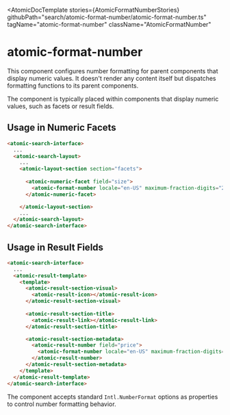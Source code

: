 
<Meta of={AtomicFormatNumberStories} />


<AtomicDocTemplate
stories={AtomicFormatNumberStories}
  githubPath="search/atomic-format-number/atomic-format-number.ts"
  tagName="atomic-format-number"
  className="AtomicFormatNumber"
>

# atomic-format-number

This component configures number formatting for parent components that display numeric values. It doesn't render any content itself but dispatches formatting functions to its parent components.

The component is typically placed within components that display numeric values, such as facets or result fields.

## Usage in Numeric Facets

```html
<atomic-search-interface>
  ...
  <atomic-search-layout>
    ...
    <atomic-layout-section section="facets">
      
      <atomic-numeric-facet field="size">
        <atomic-format-number locale="en-US" maximum-fraction-digits="2"></atomic-format-number>
      </atomic-numeric-facet>

    </atomic-layout-section>
    ...
  </atomic-search-layout>
</atomic-search-interface>
```

## Usage in Result Fields

```html
<atomic-search-interface>
  ...
  <atomic-result-template>
    <template>
      <atomic-result-section-visual>
        <atomic-result-icon></atomic-result-icon>
      </atomic-result-section-visual>
      
      <atomic-result-section-title>
        <atomic-result-link></atomic-result-link>
      </atomic-result-section-title>

      <atomic-result-section-metadata>
        <atomic-result-number field="price">
          <atomic-format-number locale="en-US" maximum-fraction-digits="2"></atomic-format-number>
        </atomic-result-number>
      </atomic-result-section-metadata>
    </template>
  </atomic-result-template>
</atomic-search-interface>
```

The component accepts standard `Intl.NumberFormat` options as properties to control number formatting behavior.
</AtomicDocTemplate>

